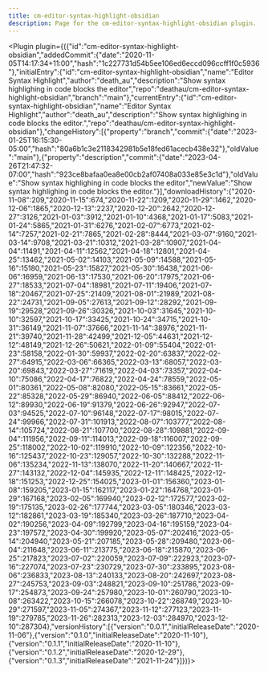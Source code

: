 ---
title: cm-editor-syntax-highlight-obsidian
description: Page for the cm-editor-syntax-highlight-obsidian plugin.
---


<Plugin plugin={({"id":"cm-editor-syntax-highlight-obsidian","addedCommit":{"date":"2020-11-05T14:17:34+11:00","hash":"1c227731d54b5ee106ed6eccd096ccff1f0c5936"},"initialEntry":{"id":"cm-editor-syntax-highlight-obsidian","name":"Editor Syntax Highlight","author":"death_au","description":"Show syntax highlighing in code blocks the editor","repo":"deathau/cm-editor-syntax-highlight-obsidian","branch":"main"},"currentEntry":{"id":"cm-editor-syntax-highlight-obsidian","name":"Editor Syntax Highlight","author":"death_au","description":"Show syntax highlighing in code blocks the editor.","repo":"deathau/cm-editor-syntax-highlight-obsidian"},"changeHistory":[{"property":"branch","commit":{"date":"2023-01-25T16:15:30-05:00","hash":"80a6b1c3e2118342981b5e18fed61acecb438e32"},"oldValue":"main"},{"property":"description","commit":{"date":"2023-04-26T21:47:32-07:00","hash":"923ce8bafaa0ea8e00cb2af07408a033e85e3c1d"},"oldValue":"Show syntax highlighing in code blocks the editor","newValue":"Show syntax highlighing in code blocks the editor."}],"downloadHistory":{"2020-11-08":209,"2020-11-15":674,"2020-11-22":1209,"2020-11-29":1462,"2020-12-06":1865,"2020-12-13":2237,"2020-12-20":2642,"2020-12-27":3126,"2021-01-03":3912,"2021-01-10":4368,"2021-01-17":5083,"2021-01-24":5865,"2021-01-31":6276,"2021-02-07":6773,"2021-02-14":7257,"2021-02-21":7865,"2021-02-28":8444,"2021-03-07":9160,"2021-03-14":9708,"2021-03-21":10312,"2021-03-28":10907,"2021-04-04":11491,"2021-04-11":12562,"2021-04-18":12801,"2021-04-25":13462,"2021-05-02":14103,"2021-05-09":14588,"2021-05-16":15180,"2021-05-23":15827,"2021-05-30":16438,"2021-06-06":16959,"2021-06-13":17530,"2021-06-20":17975,"2021-06-27":18533,"2021-07-04":18981,"2021-07-11":19406,"2021-07-18":20467,"2021-07-25":21409,"2021-08-01":21989,"2021-08-22":24731,"2021-09-05":27613,"2021-09-12":28292,"2021-09-19":29528,"2021-09-26":30326,"2021-10-03":31645,"2021-10-10":32597,"2021-10-17":33425,"2021-10-24":34715,"2021-10-31":36149,"2021-11-07":37666,"2021-11-14":38976,"2021-11-21":39740,"2021-11-28":42499,"2021-12-05":44631,"2021-12-12":48149,"2021-12-26":50621,"2022-01-09":55404,"2022-01-23":58158,"2022-01-30":59937,"2022-02-20":63837,"2022-02-27":64915,"2022-03-06":66365,"2022-03-13":68057,"2022-03-20":69843,"2022-03-27":71619,"2022-04-03":73357,"2022-04-10":75086,"2022-04-17":76822,"2022-04-24":78559,"2022-05-01":80361,"2022-05-08":82080,"2022-05-15":83661,"2022-05-22":85328,"2022-05-29":86940,"2022-06-05":88412,"2022-06-12":89930,"2022-06-19":91379,"2022-06-26":92947,"2022-07-03":94525,"2022-07-10":96148,"2022-07-17":98015,"2022-07-24":99966,"2022-07-31":101913,"2022-08-07":103777,"2022-08-14":105724,"2022-08-21":107700,"2022-08-28":109881,"2022-09-04":111956,"2022-09-11":114013,"2022-09-18":116007,"2022-09-25":118002,"2022-10-02":119910,"2022-10-09":122356,"2022-10-16":125437,"2022-10-23":129057,"2022-10-30":132288,"2022-11-06":135234,"2022-11-13":138070,"2022-11-20":140667,"2022-11-27":143132,"2022-12-04":145935,"2022-12-11":148425,"2022-12-18":151253,"2022-12-25":154025,"2023-01-01":156360,"2023-01-08":159205,"2023-01-15":162117,"2023-01-22":164768,"2023-01-29":167168,"2023-02-05":169940,"2023-02-12":172577,"2023-02-19":175135,"2023-02-26":177744,"2023-03-05":180346,"2023-03-12":182861,"2023-03-19":185340,"2023-03-26":187710,"2023-04-02":190256,"2023-04-09":192799,"2023-04-16":195159,"2023-04-23":197572,"2023-04-30":199920,"2023-05-07":202416,"2023-05-14":204940,"2023-05-21":207185,"2023-05-28":209480,"2023-06-04":211648,"2023-06-11":213775,"2023-06-18":215870,"2023-06-25":217823,"2023-07-02":220059,"2023-07-09":222923,"2023-07-16":227074,"2023-07-23":230729,"2023-07-30":233895,"2023-08-06":236833,"2023-08-13":240133,"2023-08-20":242697,"2023-08-27":245753,"2023-09-03":248821,"2023-09-10":251786,"2023-09-17":254873,"2023-09-24":257980,"2023-10-01":260790,"2023-10-08":263422,"2023-10-15":266078,"2023-10-22":268749,"2023-10-29":271597,"2023-11-05":274367,"2023-11-12":277123,"2023-11-19":279785,"2023-11-26":282313,"2023-12-03":284970,"2023-12-10":287304},"versionHistory":[{"version":"0.0.1","initialReleaseDate":"2020-11-06"},{"version":"0.1.0","initialReleaseDate":"2020-11-10"},{"version":"0.1.1","initialReleaseDate":"2020-11-10"},{"version":"0.1.2","initialReleaseDate":"2020-12-29"},{"version":"0.1.3","initialReleaseDate":"2021-11-24"}]})}></Plugin>